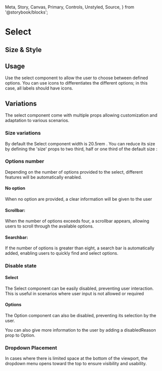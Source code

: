   Meta,
  Story,
  Canvas,
  Primary,
  Controls,
  Unstyled,
  Source,
} from '@storybook/blocks';


<Meta name="Guideline" of={SelectStories} />

# Select

## Size & Style

## Usage

Use the select component to allow the user to choose between defined options.
You can use icons to differentiates the different options; in this case, all labels should have icons.

## Variations

The select component come with multiple props allowing customization and adaptation to various scenarios.

### Size variations

By default the Select component width is 20.5rem .
You can reduce its size by defining the 'size' props to two third, half or one third of the default size :

<Story of={SelectStories.DifferentSizes} />

### Options number

Depending on the number of options provided to the select, different features will be automatically enabled.

#### No option

When no option are provided, a clear information will be given to the user

<Story of={SelectStories.WithoutOptions} />

#### Scrollbar:

When the number of options exceeds four, a scrollbar appears, allowing users to scroll through the available options.

<Story of={SelectStories.WithScrollbar} />

#### Searchbar:

If the number of options is greater than eight,
a search bar is automatically added, enabling users to quickly find and select options.

<Story of={SelectStories.WithSearchBar} />

### Disable state

#### Select

The Select component can be easily disabled, preventing user interaction.
This is useful in scenarios where user input is not allowed or required

<Story of={SelectStories.DisabledSelect} />

#### Options

The Option component can also be disabled, preventing its selection by the user.

<Canvas
  of={SelectStories.WithDisabledOptionsWithoutMessage}
  sourceState="hidden"
  layout="fullscreen"
/>

You can also give more information to the user by adding a disabledReason prop to Option.

<Canvas
  of={SelectStories.WithDisabledOptionsWithMessage}
  sourceState="hidden"
  layout="fullscreen"
/>

### Dropdown Placement

In cases where there is limited space at the bottom of the viewport,
the dropdown menu opens toward the top to ensure visibility and usability.

<Unstyled>
  <Story of={SelectStories.NotEnoughPlaceAtTheBottom} />
</Unstyled>
